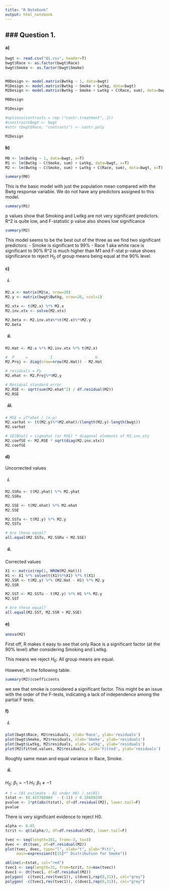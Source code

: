 ```yaml
---
title: "R Notebook"
output: html_notebook
---
```


### Question 1.
----
#### a)

```r

bwgt <- read.csv("Q1.csv", header=T)
bwgt$Race <- as.factor(bwgt$Race)
bwgt$Smoke <- as.factor(bwgt$Smoke)


M0Design <- model.matrix(Bwtkg ~ 1, data=bwgt)
M1Design <- model.matrix(Bwtkg ~ Smoke + Lwtkg, data=bwgt)
M2Design <- model.matrix(Bwtkg ~ Smoke + Lwtkg + C(Race, sum), data=bwgt, x=T)

M0Design

```

```r
M1Design
```

```r
#options(contrasts = rep ("contr.treatment", 2))  
#constraintBwgt <- bwgt
#attr (bwgt$Race, "contrasts") <- contr.poly

M2Design
```

#### b)
```r
M0 <- lm(Bwtkg ~ 1, data=bwgt, x=T)
M1 <- lm(Bwtkg ~ C(Smoke, sum) + Lwtkg, data=bwgt, x=T)
M2 <- lm(Bwtkg ~ C(Smoke, sum) + Lwtkg + C(Race, sum), data=bwgt, x=T)

summary(M0)
```

This is the basic model with just the population mean compared with the Bwtg response variable. We do not have any predictors assigned to this model.


```r
summary(M1)
```

p values show that Smoking and Lwtkg are not very significant predictors.
R^2 is quite low, and F-statistic p value also shows low significance


```r
summary(M2)
```

This model seems to be the best out of the three as we find two significant predictors:
 - Smoke is significant to 99%
 - Race 1 aka white race is significant to 90%
R^2 is much higher than M1 and F-stat p-value shows significance to reject $H_0$ of group means being equal at the 90% level.

#### c)  

##### &ensp;i.
```r
M2.x <- matrix(M2$x, nrow=20)
M2.y <- matrix(bwgt$Bwtkg, nrow=20, ncol=1)

M2.xtx <- t(M2.x) %*% M2.x
M2.inv.xtx <- solve(M2.xtx)

M2.beta <- M2.inv.xtx%*%t(M2.x)%*%M2.y
M2.beta

```

##### &ensp;ii.
```r
M2.Hat <- M2.x %*% M2.inv.xtx %*% t(M2.x)

#  P     =          I              -    H
M2.Proj <- diag(nrow=nrow(M2.Hat)) - M2.Hat

# residuals = Py
M2.ehat <- M2.Proj%*%M2.y

# Residual standard error
M2.RSE <- sqrt(sum(M2.ehat^2) / df.residual(M2))
M2.RSE
```


##### &ensp;iii.
```r
# MSE = yT*ehat / (n-p)
M2.varhat <- (t(M2.y)%*%M2.ehat)/(length(M2.y)-length(bwgt))
M2.varhat

# SE[Bhat] = sigmahat (or RSE) * diagonal elements of M2.inv.xtx
M2.coefSE <- M2.RSE * sqrt(diag(M2.inv.xtx))
M2.coefSE
```



#### d)

Uncorrected values

##### &ensp;i.
```r
M2.SSRu <- t(M2.yhat) %*% M2.yhat
M2.SSRu
```

```r
M2.SSE <- t(M2.ehat) %*% M2.ehat
M2.SSE
```


```r
M2.SSTu <- t(M2.y) %*% M2.y
M2.SSTu

# Are these equal?
all.equal(M2.SSTu, M2.SSRu + M2.SSE)
```

##### &ensp;ii.

Corrected values

```r
X1 <- matrix(rep(1, NROW(M2.Hat)))
H1 <- X1 %*% solve(t(X1)%*%X1) %*% t(X1)
M2.SSR <- t(M2.y) %*% (M2.Hat - H1) %*% M2.y
M2.SSR
```

```r
M2.SST <- M2.SSTu - t(M2.y) %*% H1 %*% M2.y
M2.SST

# Are these equal?
all.equal(M2.SST, M2.SSR + M2.SSE)
```

#### e)

```r
anova(M2)
```

First off, R makes it easy to see that only Race is a significant factor  (at the 90% level) after considering Smoking and Lwtkg.

This means we reject $H_0$: All group means are equal.


However, in the following table:

```r
summary(M2)$coefficients
```

we see that smoke is considered a significant factor. This might be an issue with the order of the F-tests, indicating a lack of independence among the partial F tests.

#### f)

##### &ensp;i.
```r
plot(bwgt$Race, M2$residuals, xlab='Race', ylab='residuals')
plot(bwgt$Smoke, M2$residuals, xlab='Smoke', ylab='residuals')
plot(bwgt$Lwtkg, M2$residuals, xlab='Lwtkg', ylab='residuals')
plot(M2$fitted.values, M2$residuals, xlab='Fitted', ylab='residuals')
```


Roughly same mean and equal variance in Race, Smoke.


##### &ensp;ii.

$H_0$: $\beta_1 = -1$
$H_1$: $\beta_1 \neq -1$

```r
# t = (B1 estimate - B1 under H0) / se(B1)
tstat <- (0.425788904  - (-1)) / 0.16689290
pvalue <- 2*pt(abs(tstat), df=df.residual(M2), lower.tail=F)
pvalue
```

There is very significant evidence to reject H0.

```r
alpha <- 0.05
tcrit <- qt(alpha/2, df=df.residual(M2), lower.tail=F)

tvec <- seq(length=101, from=-3, to=3)
dvec <- dt(tvec, df=df.residual(M2))
plot(tvec, dvec, type="l", xlab="t", ylab="P(t)",
     main=expression(t[15]*" Distribution for Smoke"))

abline(v=tstat, col="red")
tvec1 <- seq(length=31, from=tcrit, to=max(tvec))
dvec1 <- dt(tvec1, df=df.residual(M2))
polygon(  c(tvec1,rev(tvec1)), c(dvec1,rep(0,31)), col="grey")
polygon( -c(tvec1,rev(tvec1)), c(dvec1,rep(0,31)), col="grey")
```

